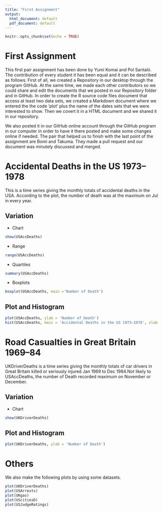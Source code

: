 ```yaml
---
title: "First Assignment"
output:
  html_document: default
  pdf_document: default
---
```


```r
knitr::opts_chunk$set(echo = TRUE)
```

# First Assignment
This first pair assignment has been done by Yumi Komai and Pol Santaló. The contribution of every student it has been equal and it can be described as follows: First of all, we created a Repository in our desktop through the program GitHub. At the same time, we made each other contributors so we could share and edit the documents that we posted in our Repository folder and in GitHub. In order to create the R source code files document that access at least two data sets, we created a Markdown document where we entered the the code 'plot' plus the name of the dates sets that we were interested to show. Then we covert it in a HTML document and we shared it in our repository. 

We also posted it in our GitHub online account through the GitHub program in our computer in order to have it there posted and make some changes online if needed. The pair that helped us to finish with the last point of the assignment are Bomi and Takuma. They made a pull request and our document was minutely discussed and merged.

# Accidental Deaths in the US 1973–1978
This is a time series giving the monthly totals of accidental deaths in the USA. According to the plot, the number of death was at the maximum on Jul in every year.

## Variation
* Chart
```r
show(USAccDeaths)
```
* Range
```r
range(USAccDeaths)
```
* Quartiles
```r
summary(USAccDeaths)
```
* Boxplots
```r
boxplot(USAccDeaths, main ='Number of Death')
```

## Plot and Histogram
```r
plot(USAccDeaths, ylab = 'Number of Death')
hist(USAccDeaths, main = 'Accidental Deaths in the US 1973–1978', xlab = 'number of death')
```

# Road Casualties in Great Britain 1969–84
UKDriverDeaths is a time series giving the monthly totals of car drivers in Great Britain killed or seriously injured Jan 1969 to Dec 1984.Not likely to USAccDeaths, the number of Death recorded maximum  on November or December.

## Variation
* Chart
```r
show(UKDriverDeaths)
```
## Plot and Histogram
```r
plot(UKDriverDeaths, ylab = 'Number of Death')
```

# Others
We also make the following plots by using some datasets.
```r
plot(UKDriverDeaths)
plot(USArrests)
plot(UKgas)
plot(UScitiesD)
plot(USJudgeRatings)
```


